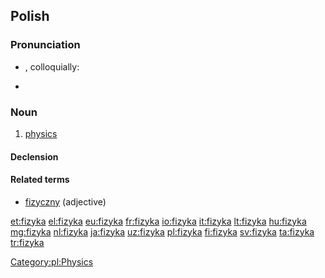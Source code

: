 ==Polish==

===Pronunciation===
* {{IPA|[ˈfizɨka]|lang=pl}}, colloquially: {{IPAchar|[fiˈzɨka]|lang=pl}}
* {{audio|Pl-fizyka.ogg|Audio|lang=pl}}

===Noun===
{{pl-noun|f}}

# [[physics]]

====Declension====
{{pl-decl-noun-f}}

====Related terms====
* [[fizyczny]] (adjective)

[[Category:pl:Physics]]

[[et:fizyka]]
[[el:fizyka]]
[[eu:fizyka]]
[[fr:fizyka]]
[[io:fizyka]]
[[it:fizyka]]
[[lt:fizyka]]
[[hu:fizyka]]
[[mg:fizyka]]
[[nl:fizyka]]
[[ja:fizyka]]
[[uz:fizyka]]
[[pl:fizyka]]
[[fi:fizyka]]
[[sv:fizyka]]
[[ta:fizyka]]
[[tr:fizyka]]